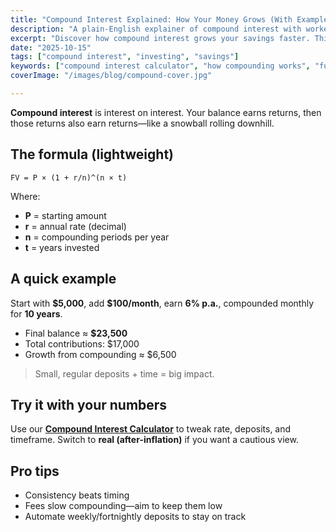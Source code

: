 ```yaml
---
title: "Compound Interest Explained: How Your Money Grows (With Examples)"
description: "A plain-English explainer of compound interest with worked examples and a free calculator to test your own numbers."
excerpt: "Discover how compound interest grows your savings faster. This clear, example-driven guide shows how to calculate returns and use our calculator to project your future wealth."
date: "2025-10-15"
tags: ["compound interest", "investing", "savings"]
keywords: ["compound interest calculator", "how compounding works", "future value"]
coverImage: "/images/blog/compound-cover.jpg"

---
```



**Compound interest** is interest on interest. Your balance earns returns, then those returns also earn returns—like a snowball rolling downhill.

## The formula (lightweight)

`FV = P × (1 + r/n)^(n × t)`

Where:
- **P** = starting amount  
- **r** = annual rate (decimal)  
- **n** = compounding periods per year  
- **t** = years invested

## A quick example

Start with **\$5,000**, add **\$100/month**, earn **6% p.a.**, compounded monthly for **10 years**.

- Final balance ≈ **\$23,500**  
- Total contributions: \$17,000  
- Growth from compounding ≈ \$6,500

> Small, regular deposits + time = big impact.

## Try it with your numbers

Use our **[Compound Interest Calculator](/calculators/compound-interest)** to tweak rate, deposits, and timeframe. Switch to **real (after-inflation)** if you want a cautious view.

## Pro tips

- Consistency beats timing  
- Fees slow compounding—aim to keep them low  
- Automate weekly/fortnightly deposits to stay on track

